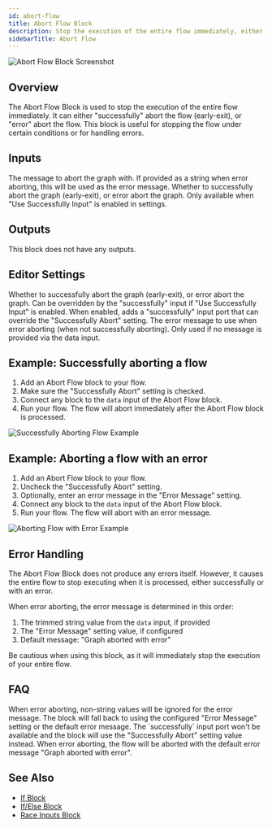 ```yaml
---
id: abort-flow
title: Abort Flow Block
description: Stop the execution of the entire flow immediately, either successfully or with an error
sidebarTitle: Abort Flow
---
```


![Abort Flow Block Screenshot](./assets/abort-flow-block.png)

## Overview

The Abort Flow Block is used to stop the execution of the entire flow immediately. It can either "successfully" abort the flow (early-exit), or "error" abort the flow. This block is useful for stopping the flow under certain conditions or for handling errors.

## Inputs

<ParamField path="data" type="any">
  The message to abort the graph with. If provided as a string when error aborting, this will be used as the error message.
</ParamField>

<ParamField path="successfully" type="boolean">
  Whether to successfully abort the graph (early-exit), or error abort the graph. Only available when "Use Successfully Input" is enabled in settings.
</ParamField>

## Outputs

This block does not have any outputs.

## Editor Settings

<ParamField path="Successfully Abort" type="boolean" default={true}>
  Whether to successfully abort the graph (early-exit), or error abort the graph. Can be overridden by the "successfully" input if "Use Successfully Input" is enabled.
</ParamField>

<ParamField path="Use Successfully Input" type="boolean" default={false}>
  When enabled, adds a "successfully" input port that can override the "Successfully Abort" setting.
</ParamField>

<ParamField path="Error Message" type="string">
  The error message to use when error aborting (when not successfully aborting). Only used if no message is provided via the data input.
</ParamField>

## Example: Successfully aborting a flow

1. Add an Abort Flow block to your flow.
2. Make sure the "Successfully Abort" setting is checked.
3. Connect any block to the `data` input of the Abort Flow block.
4. Run your flow. The flow will abort immediately after the Abort Flow block is processed.

<Frame>
  <img src="/images/abort-flow-success-example.png" alt="Successfully Aborting Flow Example" />
</Frame>

## Example: Aborting a flow with an error

1. Add an Abort Flow block to your flow.
2. Uncheck the "Successfully Abort" setting.
3. Optionally, enter an error message in the "Error Message" setting.
4. Connect any block to the `data` input of the Abort Flow block.
5. Run your flow. The flow will abort with an error message.

<Frame>
  <img src="/images/abort-flow-error-example.png" alt="Aborting Flow with Error Example" />
</Frame>

## Error Handling

The Abort Flow Block does not produce any errors itself. However, it causes the entire flow to stop executing when it is processed, either successfully or with an error.

When error aborting, the error message is determined in this order:
1. The trimmed string value from the `data` input, if provided
2. The "Error Message" setting value, if configured
3. Default message: "Graph aborted with error"

<Warning>
  Be cautious when using this block, as it will immediately stop the execution of your entire flow.
</Warning>

## FAQ

<AccordionGroup>
  <Accordion title="What happens if I connect a non-string value to the `data` input?">
    When error aborting, non-string values will be ignored for the error message. The block will fall back to using the configured "Error Message" setting or the default error message.
  </Accordion>

  <Accordion title="What happens if I connect a block to the `successfully` input but 'Use Successfully Input' is disabled?">
    The `successfully` input port won't be available and the block will use the "Successfully Abort" setting value instead.
  </Accordion>

  <Accordion title="What happens if I don't connect anything to the `data` input or leave the 'Error Message' setting empty?">
    When error aborting, the flow will be aborted with the default error message "Graph aborted with error".
  </Accordion>
</AccordionGroup>

## See Also

- [If Block](/block-reference/logic/if)
- [If/Else Block](/block-reference/logic/if-else)
- [Race Inputs Block](/block-reference/logic/race-inputs)
